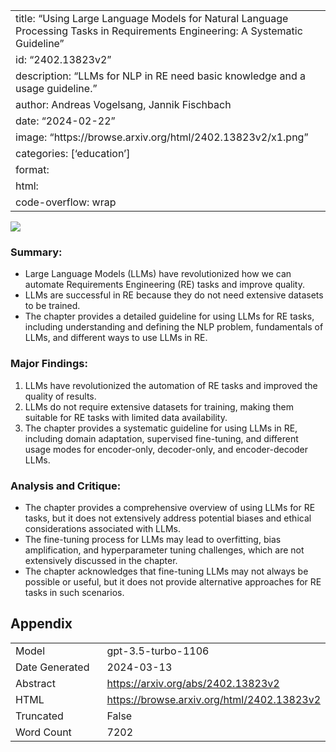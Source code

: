 
---
title: "Using Large Language Models for Natural Language Processing Tasks in Requirements Engineering: A Systematic Guideline"
id: "2402.13823v2"
description: "LLMs for NLP in RE need basic knowledge and a usage guideline."
author: Andreas Vogelsang, Jannik Fischbach
date: "2024-02-22"
image: "https://browse.arxiv.org/html/2402.13823v2/x1.png"
categories: ['education']
format:
  html:
    code-overflow: wrap
---

![](https://browse.arxiv.org/html/2402.13823v2/x1.png)

### **Summary:**
- Large Language Models (LLMs) have revolutionized how we can automate Requirements Engineering (RE) tasks and improve quality.
- LLMs are successful in RE because they do not need extensive datasets to be trained.
- The chapter provides a detailed guideline for using LLMs for RE tasks, including understanding and defining the NLP problem, fundamentals of LLMs, and different ways to use LLMs in RE.

### **Major Findings:**
1. LLMs have revolutionized the automation of RE tasks and improved the quality of results.
2. LLMs do not require extensive datasets for training, making them suitable for RE tasks with limited data availability.
3. The chapter provides a systematic guideline for using LLMs in RE, including domain adaptation, supervised fine-tuning, and different usage modes for encoder-only, decoder-only, and encoder-decoder LLMs.

### **Analysis and Critique:**
- The chapter provides a comprehensive overview of using LLMs for RE tasks, but it does not extensively address potential biases and ethical considerations associated with LLMs.
- The fine-tuning process for LLMs may lead to overfitting, bias amplification, and hyperparameter tuning challenges, which are not extensively discussed in the chapter.
- The chapter acknowledges that fine-tuning LLMs may not always be possible or useful, but it does not provide alternative approaches for RE tasks in such scenarios.

## Appendix

|          |          |
|----------|----------|
| Model     | gpt-3.5-turbo-1106       |
| Date Generated     | 2024-03-13       |
| Abstract | [https://arxiv.org/abs/2402.13823v2](https://arxiv.org/abs/2402.13823v2)        |
| HTML     | [https://browse.arxiv.org/html/2402.13823v2](https://browse.arxiv.org/html/2402.13823v2)       |
| Truncated       | False       |
| Word Count       | 7202       |